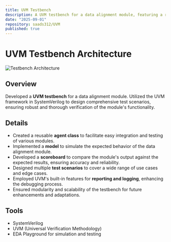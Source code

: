 ```yaml
---
title: UVM Testbench
description: A UVM testbench for a data alignment module, featuring a reusable agent class, a model, and a scoreboard. Based off a Udemy course by Cristian Slav.
date: "2025-09-01"
repository: saads312/UVM
published: true
---
```


# UVM Testbench Architecture
![Testbench Architecture](/uvm.png)

## Overview
Developed a **UVM testbench** for a data alignment module. Utilized the UVM framework in SystemVerilog to design comprehensive test scenarios, ensuring robust and thorough verification of the module's functionality.

## Details
- Created a reusable **agent class** to facilitate easy integration and testing of various modules.
- Implemented a **model** to simulate the expected behavior of the data alignment module.
- Developed a **scoreboard** to compare the module's output against the expected results, ensuring accuracy and reliability.
- Designed multiple **test scenarios** to cover a wide range of use cases and edge cases.
- Employed UVM's built-in features for **reporting and logging**, enhancing the debugging process.
- Ensured modularity and scalability of the testbench for future enhancements and adaptations.

## Tools
- SystemVerilog
- UVM (Universal Verification Methodology)
- EDA Playground for simulation and testing